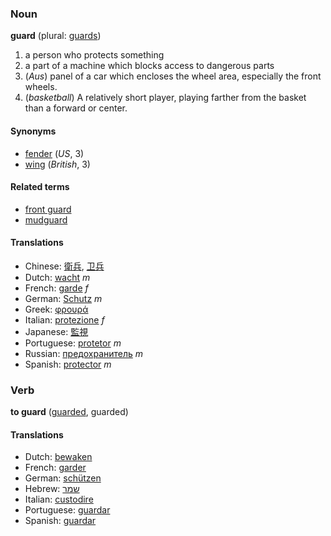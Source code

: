 ===Noun===
'''guard''' (plural: [[guards]])

#a person who protects something
#a part of a machine which blocks access to dangerous parts
#(''Aus'') panel of a car which encloses the wheel area, especially the front wheels.
# (''basketball'') A relatively short player, playing farther from the basket than a forward or center.

====Synonyms====
*[[fender]] (''US'', 3)
*[[wing]] (''British'', 3)

====Related terms====
*[[front guard]]
*[[mudguard]]

====Translations====
*Chinese: [[衛兵]], [[卫兵]]
*Dutch: [[wacht]] ''m''
*French: [[garde]] ''f''
*German: [[Schutz]] ''m''
*Greek: [[φρουρά]]
*Italian: [[protezione]] ''f''
*Japanese: [[監視]]
*Portuguese: [[protetor]] ''m''
*Russian: [[предохранитель]] ''m''
*Spanish: [[protector]] ''m''

===Verb===
'''to guard''' ([[guarded]], guarded)

====Translations====
*Dutch: [[bewaken]]
*French: [[garder]]
*German: [[schützen]]
*Hebrew: [[שמר]]
*Italian: [[custodire]]
*Portuguese: [[guardar]]
*Spanish: [[guardar]]